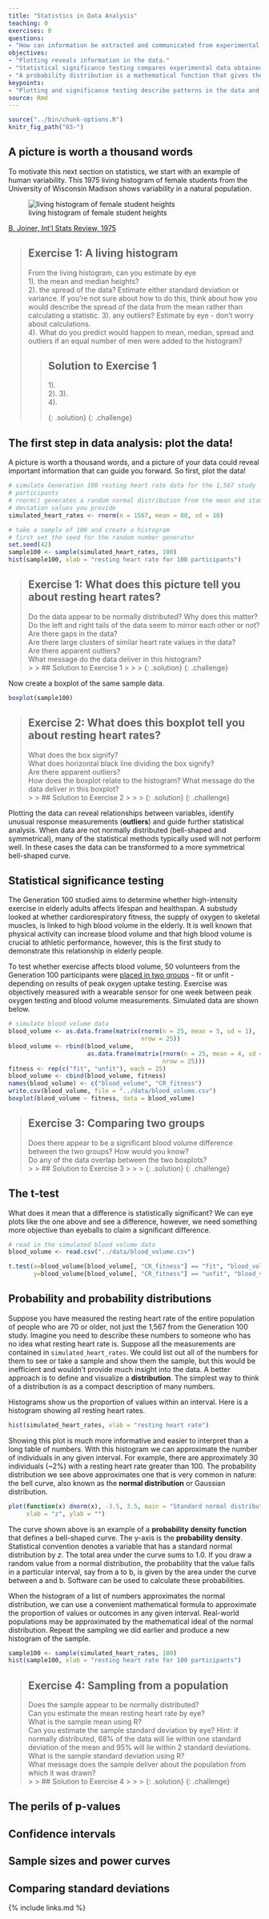 ```yaml
---
title: "Statistics in Data Analysis"
teaching: 0
exercises: 0
questions:
- "How can information be extracted and communicated from experimental data?"
objectives:
- "Plotting reveals information in the data."
- "Statistical significance testing compares experimental data obtained to probability distributions of data that might also be possible."
- "A probability distribution is a mathematical function that gives the probabilities of different possible outcomes for an experiment."
keypoints:
- "Plotting and significance testing describe patterns in the data and quantify effects against random variation."
source: Rmd
---
```


```r
source("../bin/chunk-options.R")
knitr_fig_path("03-")
```

## A picture is worth a thousand words

To motivate this next section on statistics, we start with an example of human
variability. This 1975 living histogram of female students from the University 
of Wisconsin Madison shows variability in a natural population.

![living histogram of female student heights](../fig/joiner-living-histogram-heights.png)

[B. Joiner, Int'l Stats Review, 1975](https://personal.psu.edu/drh20/talks/joiner_living_histograms.pdf)

> ## Exercise 1: A living histogram
> From the living histogram, can you estimate by eye  
> 1). the mean and median heights?  
> 2). the spread of the data? Estimate either standard deviation or variance. If
> you're not sure about how to do this, think about how you would describe the
> spread of the data from the mean rather than calculating a statistic.
> 3). any outliers? Estimate by eye - don't worry about calculations.  
> 4). What do you predict would happen to mean, median, spread and outliers if
> an equal number of men were added to the histogram?
>
> >
> > ## Solution to Exercise 1
> > 
> > 1).  
> > 2). 
> > 3).   
> > 4). 
> > 
> {: .solution}
{: .challenge}

## The first step in data analysis: plot the data!
A picture is worth a thousand words, and a picture of your data could reveal
important information that can guide you forward. So first, plot the data!

```r
# simulate Generation 100 resting heart rate data for the 1,567 study 
# participants
# rnorm() generates a random normal distribution from the mean and standard
# deviation values you provide
simulated_heart_rates <- rnorm(n = 1567, mean = 80, sd = 10)

# take a sample of 100 and create a histogram
# first set the seed for the random number generator
set.seed(42)
sample100 <- sample(simulated_heart_rates, 100)
hist(sample100, xlab = "resting heart rate for 100 participants")
```

> ## Exercise 1: What does this picture tell you about resting heart rates?  
> Do the data appear to be normally distributed? Why does this matter?  
> Do the left and right tails of the data seem to mirror each other or not?  
> Are there gaps in the data?  
> Are there large clusters of similar heart rate values in the data?  
> Are there apparent outliers?  
> What message do the data deliver in this histogram?  
> >
> > ## Solution to Exercise 1
> > 
> > 
> > 
> {: .solution}
{: .challenge}

Now create a boxplot of the same sample data.

```r
boxplot(sample100)
```

> ## Exercise 2: What does this boxplot tell you about resting heart rates?  
> What does the box signify?  
> What does horizontal black line dividing the box signify?  
> Are there apparent outliers?  
> How does the boxplot relate to the histogram?
> What message do the data deliver in this boxplot?  
> >
> > ## Solution to Exercise 2
> > 
> > 
> > 
> {: .solution}
{: .challenge}

Plotting the data can reveal relationships between variables, identify unusual 
response measurements (**outliers**) and guide further statistical analysis.
When data are not normally distributed (bell-shaped and symmetrical), many of 
the statistical methods typically used will not perform well. In these cases
the data can be transformed to a more symmetrical bell-shaped curve.

## Statistical significance testing
The Generation 100 studied aims to determine whether high-intensity exercise in
elderly adults affects lifespan and healthspan. A substudy looked at whether
cardiorespiratory fitness, the supply of oxygen to skeletal muscles, is linked 
to high blood volume in the elderly. It is well known that physical activity can increase blood volume and that high blood volume is crucial to athletic 
performance, however, this is the first study to demonstrate this relationship 
in elderly people.

To test whether exercise affects blood volume, 50 volunteers from the Generation 
100 participants were [placed in two groups](https://frontiersin.org/articles/10.3389/fspor.2021.638139/full) 
- fit or unfit - depending on results of peak oxygen uptake testing. Exercise
was objectively measured with a wearable sensor for one week between peak 
oxygen testing and blood volume measurements. Simulated data are shown below.

```r
# simulate blood volume data
blood_volume <- as.data.frame(matrix(rnorm(n = 25, mean = 5, sd = 1), 
                                     nrow = 25))
blood_volume <- rbind(blood_volume, 
                      as.data.frame(matrix(rnorm(n = 25, mean = 4, sd = 1), 
                                           nrow = 25)))
fitness <- rep(c("fit", "unfit"), each = 25) 
blood_volume <- cbind(blood_volume, fitness)
names(blood_volume) <- c("blood_volume", "CR_fitness")
write.csv(blood_volume, file = "../data/blood_volume.csv")
boxplot(blood_volume ~ fitness, data = blood_volume)
```

> ## Exercise 3: Comparing two groups
> Does there appear to be a significant blood volume difference between the 
> two groups? How would you know?   
> Do any of the data overlap between the two boxplots?  
> >
> > ## Solution to Exercise 3
> > 
> > 
> > 
> {: .solution}
{: .challenge}

## The t-test
What does it mean that a difference is statistically significant? We can eye
plots like the one above and see a difference, however, we need something more 
objective than eyeballs to claim a significant difference. 

```r
# read in the simulated blood volume data
blood_volume <- read.csv("../data/blood_volume.csv")

t.test(x=blood_volume[blood_volume[, "CR_fitness"] == "fit", "blood_volume"],
       y=blood_volume[blood_volume[, "CR_fitness"] == "unfit", "blood_volume"])
```

## Probability and probability distributions
Suppose you have measured the resting heart rate of the entire population of 
people who are 70 or older, not just the 1,567 from the Generation 100 study. 
Imagine you need to describe these numbers to someone who has no idea what 
resting heart rate is. Suppose all the measurements are contained in 
`simulated_heart_rates`. We could list out all of the numbers for them to see or 
take a sample and show them the sample, but this would be inefficient and 
wouldn't provide much insight into the data. A better approach is to define and 
visualize a **distribution**. The simplest way to think of a distribution is as 
a compact description of many numbers. 

Histograms show us the proportion of values within an interval. Here is a 
histogram showing all resting heart rates.

```r
hist(simulated_heart_rates, xlab = "resting heart rate")
```

Showing this plot is much more informative and easier to interpret than a long
table of numbers. With this histogram we can approximate the number of 
individuals in any given interval. For example, there are approximately
30 individuals (~2%) with a resting heart rate greater than 100. The 
probability distribution we see above approximates one that is very common in 
nature: the bell curve, also known as the **normal distribution** or Gaussian
distribution.

```r
plot(function(x) dnorm(x), -3.5, 3.5, main = "Standard normal distribution", 
     xlab = "z", ylab = "")
```

The curve shown above is an example of a **probability density function** that
defines a bell-shaped curve. The y-axis is the **probability density**. 
Statistical convention denotes a variable that has a standard normal 
distribution by *z*. The total area under the curve sums to 1.0. If you draw a
random value from a normal distribution, the probability that the value falls in
a particular interval, say from a to b, is given by the area under the curve
between a and b. Software can be used to calculate these probabilities.

When the histogram of a list of numbers approximates the normal distribution, 
we can use a convenient mathematical formula to approximate the proportion of 
values or outcomes in any given interval. Real-world populations may be 
approximated by the mathematical ideal of the normal distribution. Repeat the
sampling we did earlier and produce a new histogram of the sample.

```r
sample100 <- sample(simulated_heart_rates, 100)
hist(sample100, xlab = "resting heart rate for 100 participants")
```

> ## Exercise 4: Sampling from a population
> Does the sample appear to be normally distributed?   
> Can you estimate the mean resting heart rate by eye?  
> What is the sample mean using R?  
> Can you estimate the sample standard deviation by eye? Hint: if normally 
> distributed, 68% of the data will lie within one standard deviation of the 
> mean and 95% will lie within 2 standard deviations.
> What is the sample standard deviation using R?  
> What message does the sample deliver about the population from which it was
> drawn?  
> >
> > ## Solution to Exercise 4
> > 
> > 
> > 
> {: .solution}
{: .challenge}

## The perils of p-values

## Confidence intervals

## Sample sizes and power curves

## Comparing standard deviations


{% include links.md %}